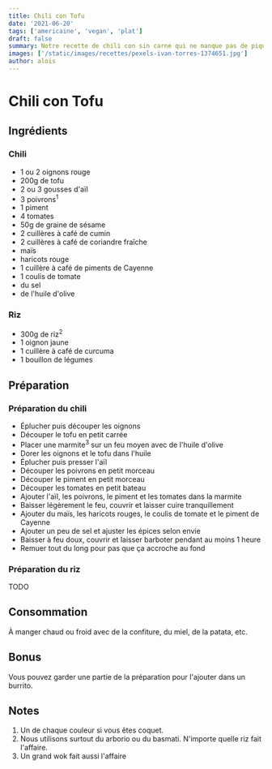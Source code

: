 ```yaml
---
title: Chili con Tofu
date: '2021-06-20'
tags: ['americaine', 'vegan', 'plat']
draft: false
summary: Notre recette de chili con sin carne qui ne manque pas de piquant
images: ['/static/images/recettes/pexels-ivan-torres-1374651.jpg']
author: alois
---
```


# Chili con Tofu

<Pexels
  src="/static/images/recettes/pexels-ivan-torres-1374651.jpg"
  srcurl="https://www.pexels.com/photo/pile-of-chilies-1374651/"
  author="Ivan Torres"
  authorurl="https://www.pexels.com/@ivan-torres-594557"
  alt="poivrons tricolores"
/>

## Ingrédients

### Chili

- 1 ou 2 oignons rouge
- 200g de tofu
- 2 ou 3 gousses d'aïl
- 3 poivrons<sup>1</sup>
- 1 piment
- 4 tomates
- 50g de graine de sésame
- 2 cuillères à café de cumin
- 2 cuillères à café de coriandre fraîche
- maïs
- haricots rouge
- 1 cuillère à café de piments de Cayenne
- 1 coulis de tomate
- du sel
- de l'huile d'olive

### Riz

- 300g de riz<sup>2</sup>
- 1 oignon jaune
- 1 cuillère à café de curcuma
- 1 bouillon de légumes

## Préparation

### Préparation du chili

- Éplucher puis découper les oignons
- Découper le tofu en petit carrée
- Placer une marmite<sup>3</sup> sur un feu moyen avec de l'huile d'olive
- Dorer les oignons et le tofu dans l'huile
- Éplucher puis presser l'aïl
- Découper les poivrons en petit morceau
- Découper le piment en petit morceau
- Découper les tomates en petit bateau
- Ajouter l'aïl, les poivrons, le piment et les tomates dans la marmite
- Baisser légèrement le feu, couvrir et laisser cuire tranquillement
- Ajouter du maïs, les haricots rouges, le coulis de tomate et le piment de Cayenne
- Ajouter un peu de sel et ajuster les épices selon envie
- Baisser à feu doux, couvrir et laisser barboter pendant au moins 1 heure
- Remuer tout du long pour pas que ça accroche au fond

### Préparation du riz

TODO

## Consommation

À manger chaud ou froid avec de la confiture, du miel, de la patata, etc.

## Bonus

Vous pouvez garder une partie de la préparation pour l'ajouter dans un burrito.

## Notes

1. Un de chaque couleur si vous êtes coquet.
1. Nous utilisons surtout du arborio ou du basmati. N'importe quelle riz fait l'affaire.
1. Un grand wok fait aussi l'affaire
